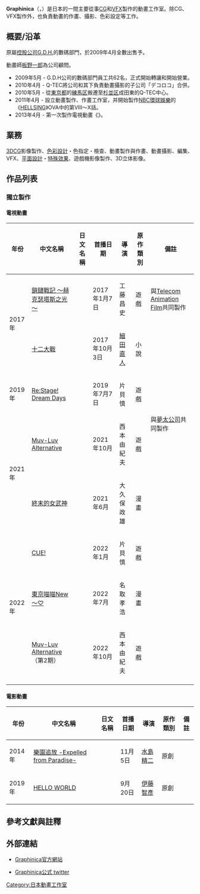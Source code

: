 {{Unreferenced|time=2015-01-20T14:54:55+00:00}}
{{Infobox Company
| company_name        = Graphinica
| company_name_en     = Graphinica, Inc.
| company_logo        = 
| company_type        = [[株式會社|株式會社]]
| original_text       = {{lang|ja|グラフィニカ}}
| original_spelling   = 
| company_slogan      = 
| market_information  = 
| abbreviated_name    = 
| predecessor         = 
| successor           = 
| foundation          = 2009年4月22日
| location            = {{JPN}}[[東京都|東京都]][[杉並区|杉並区]]成田東5-17-13 ハーモナイズビル 2樓、5樓、6樓
| zip_code            = 〒166-0015
| area_served         = 
| telephone_no        = 
| key_people          = 代表取締役社長：伊藤暢啓
| industry            = [[媒體|媒體]]
| products            = [[電腦動畫|CG]]、[[VFX|VFX]]數碼影像製作
| services            = 
| capital             = 
| revenue             = 
| assets              = 20,000,000日圓
| operating_income    = 
| profit              = 
| total_asset         = 
| net_asset           = 
| market_value        = 
| num_employees       = 
| equity              = 
| P/E ratio           = 
| earnings per share  = 
| Net asset value     = 
| accounting_period   = 
| parent              = {{link-ja|Q-TEC,INC.|キュー・テック}}（100%）
| divisions           = 
| major_shareholder   = 
| subsid              = [[梦太公司|梦太公司]]<br />[[Flagship_Line|Flagship Line]]
| homepage            = http://www.graphinica.com/
}}
'''Graphinica'''（{{lang-ja|株式会社グラフィニカ}}，{{lang-en|Graphinica, Inc.}}）是日本的一間主要從事[[電腦動畫|CG]]和[[VFX|VFX]]製作的動畫工作室。除CG、VFX製作外，也負責動畫的作畫、攝影、色彩設定等工作。

== 概要/沿革 ==
原屬[[控股公司|控股公司]][[GONZO|G.D.H.]]的數碼部門，於2009年4月全數出售予{{link-ja|Q-TEC|キュー・テック}}。

動畫師[[板野一郎|板野一郎]]為公司顧問。
* 2009年5月 - G.D.H公司的數碼部門員工共62名，正式開始轉讓和開始營業。
* 2010年4月 - Q-TEC將公司和其下負責動畫攝影的子公司「デコロコ」合併。
* 2010年5月 - 從[[東京都|東京都]]的[[練馬区|練馬区]]搬遷至[[杉並区|杉並区]]成田東的Q-TEC中心。
* 2011年4月 - 設立動畫製作、作畫工作室，并開始製作[[NBC環球娛樂|NBC環球娛樂]]的《[[HELLSING|HELLSING]]》OVA中的第VIII～X話。
* 2013年4月 - 第一次製作電視動畫《{{link-ja|我是國王|ぼくは王さま}}》。

== 業務 ==
[[電腦動畫|3DCG]]影像製作、[[色彩設計|色彩設計]]・色指定・檢查、動畫製作與作畫、動畫攝影、編集、VFX、[[平面設計|平面設計]]・[[特殊效果|特殊效果]]、遊戲機影像製作、3D立体影像。

== 作品列表 ==

=== 獨立製作 ===
==== 電視動畫 ====
{| class="wikitable" style="font-size:small;"
!年份!!中文名稱!!日文名稱||首播日期!!導演!!原作類別!!備註
|-
|rowspan="2"|2017年||[[鎖鏈戰記|鎖鏈戰記 ～赫克瑟塔斯之光～]]||{{lang|ja|チェインクロニクル 〜ヘクセイタスの閃〜}}||2017年1月7日||工藤昌史||遊戲||與[[Telecom_Animation_Film|Telecom Animation Film]]共同製作
|-
|[[十二大戰|十二大戰]]||{{lang|ja|十二大戦}}||2017年10月3日||[[細田直人|細田直人]]||小說||
|-
|2019年||[[Re:Stage!|Re:Stage! Dream Days]]||{{lang|ja|Re:ステージ！ ドリームデイズ♪〜}}||2019年7月7日||片貝慎||遊戲||rowspan=2|與[[夢太公司|夢太公司]]共同製作
|-
| rowspan="2" |2021年||[[Muv-Luv_Alternative|Muv-Luv Alternative]]||{{lang|ja|マブラヴ オルタネイティヴ}}||2021年10月||西本由紀夫||遊戲
|-
|[[終末的女武神|終末的女武神]]||{{lang|ja|終末のワルキューレ}}||2021年6月||大久保政雄||漫畫||
|-
| rowspan="3" |2022年||[[CUE!|CUE!]]||{{lang|ja|CUE!}}||2022年1月||片貝慎||遊戲
|-
|[[東京喵喵|東京喵喵New～♡]]||{{lang|ja|東京ミュウミュウ にゅ〜♡}}||2022年7月||名取孝浩||漫畫
|-
|[[Muv-Luv_Alternative|Muv-Luv Alternative]]（第2期）||{{lang|ja|マブラヴ オルタネイティヴ（第2期）}}||2022年10月||西本由紀夫||遊戲
|-
|}

==== 電影動畫 ====
{| class="wikitable" style="font-size:small;"
!年份!!中文名稱!!日文名稱||首播日期!!導演!!原作類別!!備註
|-
|2014年||[[樂園追放_-Expelled_from_Paradise-|樂園追放 -Expelled from Paradise-]]||{{lang|ja|楽園追放 -Expelled from Paradise-}}||11月5日||[[水島精二|水島精二]]||原創||
|-
|2019年||[[HELLO_WORLD|HELLO WORLD]]||{{lang|ja|ハロー・ワールド}}||9月20日||[[伊藤智彥|伊藤智彥]]||原創||
|}

== 參考文獻與註釋 ==

== 外部連結 ==
* {{Ja}}[http://www.graphinica.com/ Graphinica官方網站] {{Wayback|url=http://www.graphinica.com/ |date=20201128041150 }}
* {{Ja}}[https://twitter.com/graphinica?/ Graphinica公式 twitter] {{Wayback|url=https://twitter.com/graphinica?%2F |date=20200413143743 }}

{{日本動畫協會成員}}
{{日本動畫工作室}}

{{DEFAULTSORT:Graphinica}}
[[Category:日本動畫工作室|Category:日本動畫工作室]]